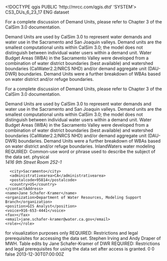 <!DOCTYPE qgis PUBLIC 'http://mrcc.com/qgis.dtd' 'SYSTEM'>
<qgis version="3.22.10-Bia?owie?a">
  <identifier>CS3_DUs_6_23_17</identifier>
  <parentidentifier></parentidentifier>
  <language>ENG</language>
  <type>dataset</type>
  <title>CS3_DUs_6_23_17</title>
  <abstract>For a complete discussion of Demand Units, please refer to Chapter 3 of the CalSim 3.0 documentation. 

Demand Units are used by CalSim 3.0 to represent water demands and water use in the Sacramento and San Joaquin valleys. Demand units are the smallest computational units within CalSim 3.0; the model does not distinguish between individual water users within a demand unit. Water Budget Areas (WBA) in the Sacramento Valley were developed from a combination of water district boundaries (best available) and watershed boundaries (CalWater2.2/NRCS NHD) and/or demand aggregate unit (DAU-DWR) boundaries. Demand Units were a further breakdown of WBAs based on water district and/or refuge boundaries. 

For a complete discussion of Demand Units, please refer to Chapter 3 of the CalSim 3.0 documentation. 

Demand Units are used by CalSim 3.0 to represent water demands and water use in the Sacramento and San Joaquin valleys. Demand units are the smallest computational units within CalSim 3.0; the model does not distinguish between individual water users within a demand unit. Water Budget Areas (WBA) in the Sacramento Valley were developed from a combination of water district boundaries (best available) and watershed boundaries (CalWater2.2/NRCS NHD) and/or demand aggregate unit (DAU-DWR) boundaries. Demand Units were a further breakdown of WBAs based on water district and/or refuge boundaries. </abstract>
  <keywords vocabulary="Search keys">
    <keyword>InlandWaters</keyword>
    <keyword>water modeling</keyword>
  </keywords>
  <keywords vocabulary="gmd:topicCategory">
    <keyword>REQUIRED: Common-use word or phrase used to describe the subject of the data set.</keyword>
  </keywords>
  <contact>
    <contactAddress>
      <type>physical</type>
      <address>1416 9th Street Room 252-1</address>
      <city>Sacramento</city>
      <administrativearea>CA</administrativearea>
      <postalcode>95814</postalcode>
      <country>US</country>
    </contactAddress>
    <name>Jane Schafer-Kramer</name>
    <organization>Department of Water Resources, Modeling Support Branch</organization>
    <position>GIS Analyst</position>
    <voice>916-653-4441</voice>
    <fax></fax>
    <email>jane.schafer-kramer@water.ca.gov</email>
    <role></role>
  </contact>
  <links>
    <link description="" size="" mimeType="" url="file://\\ussac1s02\mss\gis\gis_jobs\US_Bureau_Reclamation\TO_06A3_CalSimIII_Extension\_DATA\Geodatabase\CalSimIII_20090331.gdb" format="" type="Local Area Network" name="File Geodatabase Feature Class"/>
  </links>
  <fees></fees>
  <constraints type="Limitations of use">for visualization purposes only</constraints>
  <constraints type="Access">REQUIRED: Restrictions and legal prerequisites for accessing the data set.</constraints>
  <rights>Stephen Irving and Andy Draper of MWH. Table edits by Jane Schafer-Kramer of DWR</rights>
  <rights>REQUIRED: Restrictions and legal prerequisites for using the data set after access is granted.</rights>
  <encoding></encoding>
  <crs>
    <spatialrefsys>
      <wkt></wkt>
      <proj4></proj4>
      <srsid>0</srsid>
      <srid>0</srid>
      <authid></authid>
      <description></description>
      <projectionacronym></projectionacronym>
      <ellipsoidacronym></ellipsoidacronym>
      <geographicflag>false</geographicflag>
    </spatialrefsys>
  </crs>
  <extent>
    <spatial maxy="4542462.09619999956339598" crs="EPSG:4326" minx="239185.14079999999376014" maxx="530050.81830000004265457" maxz="0" minz="0" dimensions="2" miny="3954049.66000000014901161"/>
    <temporal>
      <period>
        <start>2013-12-30T07:00:00Z</start>
        <end></end>
      </period>
    </temporal>
    <temporal>
      <period>
        <start></start>
        <end></end>
      </period>
    </temporal>
  </extent>
</qgis>
